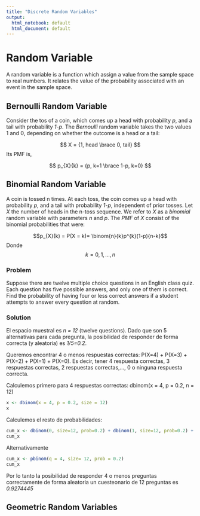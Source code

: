 ```yaml
---
title: "Discrete Random Variables"
output:
  html_notebook: default
  html_document: default
---
```


# Random Variable
A random variable is a function which assign a value from the sample space to real numbers. It relates the value of the probability associated with an event in the sample space.


## Bernoulli Random Variable

Consider the tos of a coin, which comes up a head with probability *p*, and a tail with probability *1-p*. The *Bernoulli* random variable takes the two values 1 and 0, depending on whether the outcome is a head or a tail:


$$ X = {1, head \brace 0, tail} $$ 
Its PMF is,

$$ p_{X}{k} = {p, k=1 \brace 1-p, k=0}  $$


## Binomial Random Variable

A coin is tossed n times. At each toss, the coin comes up a head with probability *p*, and a tail with probability *1-p*, independent of prior tosses. Let *X* the number of heads in the n-toss sequence. We refer to *X* as a *binomial* random variable with parameters *n* and *p*. The *PMF* of *X* consist of the binomial probabilities that were:


$$p_{X}(k) = P(X = k)= \binom{n}{k}p^{k}(1-p){n-k}$$
Donde $$ k = 0,1,...,n $$


### Problem
Suppose there are twelve multiple choice questions in an English class quiz. Each question has five possible answers, and only one of them is correct. Find the probability of having four or less correct answers if a student attempts to answer every question at random.

### Solution

El espacio muestral es *n = 12* (twelve questions). Dado que son 5 alternativas para cada pregunta, la posibilidad de responder de forma correcta (y aleatoria) es *1/5=0.2*.

Queremos encontrar 4 o menos respuestas correctas:
P(X=4) + P(X=3) + P(X=2) + P(X=1) + P(X=0). Es decir, tener 4 respuesta correctas, 3 respuestas correctas, 2 respuestas correctas,..., 0 o ninguna respuesta correcta. 

Calculemos primero para 4 respuestas correctas:
dbinom(x = 4, p = 0.2, n = 12)

```r
x <- dbinom(x = 4, p = 0.2, size = 12)
x
```

Calculemos el resto de probabilidades:

```r
cum_x <- dbinom(0, size=12, prob=0.2) + dbinom(1, size=12, prob=0.2) + dbinom(2, size=12, prob=0.2) + dbinom(3, size=12, prob=0.2) + dbinom(4, size=12, prob=0.2) 
cum_x
```

Alternativamente 

```r
cum_x <- pbinom(q = 4, size= 12, prob = 0.2)
cum_x
```

Por lo tanto la posibilidad de responder 4 o menos preguntas correctamente de forma aleatoria un cuesteonario de 12 preguntas es *0.9274445*


## Geometric Random Variables

